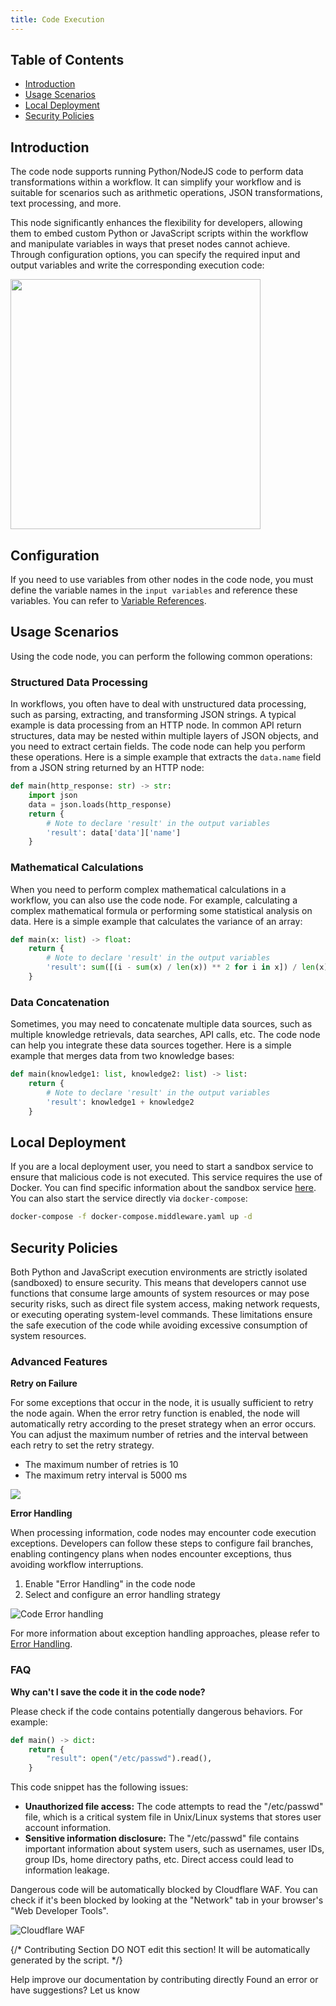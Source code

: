 ```yaml
---
title: Code Execution
---
```



## Table of Contents

* [Introduction](#introduction)
* [Usage Scenarios](#usage-scenarios)
* [Local Deployment](#local-deployment)
* [Security Policies](#security-policies)

## Introduction

The code node supports running Python/NodeJS code to perform data transformations within a workflow. It can simplify your workflow and is suitable for scenarios such as arithmetic operations, JSON transformations, text processing, and more.

This node significantly enhances the flexibility for developers, allowing them to embed custom Python or JavaScript scripts within the workflow and manipulate variables in ways that preset nodes cannot achieve. Through configuration options, you can specify the required input and output variables and write the corresponding execution code:

<img src="https://assets-docs.dify.ai/dify-enterprise-mintlify/en/guides/workflow/node/9969aa1bc1912aebe366f5d8f5dde296.png" width="400"/>

## Configuration

If you need to use variables from other nodes in the code node, you must define the variable names in the `input variables` and reference these variables. You can refer to [Variable References](/en/guides/workflow/variables).

## Usage Scenarios

Using the code node, you can perform the following common operations:

### Structured Data Processing

In workflows, you often have to deal with unstructured data processing, such as parsing, extracting, and transforming JSON strings. A typical example is data processing from an HTTP node. In common API return structures, data may be nested within multiple layers of JSON objects, and you need to extract certain fields. The code node can help you perform these operations. Here is a simple example that extracts the `data.name` field from a JSON string returned by an HTTP node:

```python
def main(http_response: str) -> str:
    import json
    data = json.loads(http_response)
    return {
        # Note to declare 'result' in the output variables
        'result': data['data']['name'] 
    }
```

### Mathematical Calculations

When you need to perform complex mathematical calculations in a workflow, you can also use the code node. For example, calculating a complex mathematical formula or performing some statistical analysis on data. Here is a simple example that calculates the variance of an array:

```python
def main(x: list) -> float:
    return {
        # Note to declare 'result' in the output variables
        'result': sum([(i - sum(x) / len(x)) ** 2 for i in x]) / len(x)
    }
```

### Data Concatenation

Sometimes, you may need to concatenate multiple data sources, such as multiple knowledge retrievals, data searches, API calls, etc. The code node can help you integrate these data sources together. Here is a simple example that merges data from two knowledge bases:

```python
def main(knowledge1: list, knowledge2: list) -> list:
    return {
        # Note to declare 'result' in the output variables
        'result': knowledge1 + knowledge2
    }
```

## Local Deployment

If you are a local deployment user, you need to start a sandbox service to ensure that malicious code is not executed. This service requires the use of Docker. You can find specific information about the sandbox service [here](https://github.com/langgenius/dify/tree/main/docker/docker-compose.middleware.yaml). You can also start the service directly via `docker-compose`:

```bash
docker-compose -f docker-compose.middleware.yaml up -d
```

## Security Policies

Both Python and JavaScript execution environments are strictly isolated (sandboxed) to ensure security. This means that developers cannot use functions that consume large amounts of system resources or may pose security risks, such as direct file system access, making network requests, or executing operating system-level commands. These limitations ensure the safe execution of the code while avoiding excessive consumption of system resources.

### Advanced Features

**Retry on Failure**

For some exceptions that occur in the node, it is usually sufficient to retry the node again. When the error retry function is enabled, the node will automatically retry according to the preset strategy when an error occurs. You can adjust the maximum number of retries and the interval between each retry to set the retry strategy.

- The maximum number of retries is 10
- The maximum retry interval is 5000 ms

![](https://assets-docs.dify.ai/2024/12/9fdd5525a91dc925b79b89272893becf.png)

**Error Handling**

When processing information, code nodes may encounter code execution exceptions. Developers can follow these steps to configure fail branches, enabling contingency plans when nodes encounter exceptions, thus avoiding workflow interruptions.

1. Enable "Error Handling" in the code node
2. Select and configure an error handling strategy

![Code Error handling](https://assets-docs.dify.ai/2024/12/58f392734ce44b22cd8c160faf28cd14.png)

For more information about exception handling approaches, please refer to [Error Handling](/en/guides/workflow/error-handling).

### FAQ

**Why can't I save the code it in the code node?**

Please check if the code contains potentially dangerous behaviors. For example:

```python
def main() -> dict:
    return {
        "result": open("/etc/passwd").read(),
    }
```

This code snippet has the following issues:

* **Unauthorized file access:** The code attempts to read the "/etc/passwd" file, which is a critical system file in Unix/Linux systems that stores user account information.
* **Sensitive information disclosure:** The "/etc/passwd" file contains important information about system users, such as usernames, user IDs, group IDs, home directory paths, etc. Direct access could lead to information leakage.

Dangerous code will be automatically blocked by Cloudflare WAF. You can check if it's been blocked by looking at the "Network" tab in your browser's "Web Developer Tools".

![Cloudflare WAF](https://assets-docs.dify.ai/2024/12/ad4dc065c4c567c150ab7fa7bfd123a3.png)

{/*
Contributing Section
DO NOT edit this section!
It will be automatically generated by the script.
*/}

<CardGroup cols="2">
    <Card
        title="Edit this page"
        icon="pen-to-square"
        href="https://github.com/langgenius/dify-docs-mintlify/edit/main/en/guides/workflow/node/code.mdx"
    >
        Help improve our documentation by contributing directly
    </Card>
    <Card
        title="Report an issue"
        icon="github"
        href="https://github.com/langgenius/dify-docs-mintlify/issues/new?title=Documentation%20Issue%3A%20&body=%23%23%20Issue%20Description%0A%3C%21--%20Please%20briefly%20describe%20the%20issue%20you%20found%20--%3E%0A%0A%23%23%20Page%20Link%0Ahttps%3A%2F%2Fgithub.com%2Flanggenius%2Fdify-docs-mintlify%2Fblob%2Fmain%2Fen/guides/workflow/node%2Fcode.mdx%0A%0A%23%23%20Suggested%20Changes%0A%3C%21--%20If%20you%20have%20specific%20suggestions%20for%20changes%2C%20please%20describe%20them%20here%20--%3E%0A%0A%3C%21--%20Thank%20you%20for%20helping%20improve%20our%20documentation%21%20--%3E"
    >
        Found an error or have suggestions? Let us know
    </Card>
</CardGroup>

